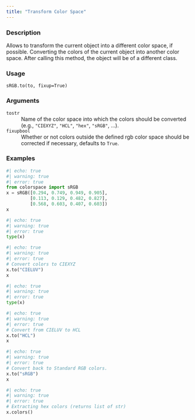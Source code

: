 ```yaml
---
title: "Transform Color Space"
---
```


### Description

Allows to transform the current object into a different color space,
if possible. Converting the colors of the current object into
another color space. After calling this method, the object
will be of a different class.

### Usage

<pre><code class='language-python'>sRGB.to(to, fixup=True)</code></pre>

### Arguments

<dl class="pyp-list param-list">
  <dt style = "white-space: nowrap; font-family: monospace; vertical-align: top">
   <code id="colorspace.colorlib.sRGB.to:to">to</code><code class="argument-class">str</code>
  </dt>
 <dd>Name of the color space into which the colors should be
converted (e.g., `"CIEXYZ"`, `"HCL"`, `"hex"`, `"sRGB"`, ...).</dd>
  <dt style = "white-space: nowrap; font-family: monospace; vertical-align: top">
   <code id="colorspace.colorlib.sRGB.to:fixup">fixup</code><code class="argument-class">bool</code>
  </dt>
 <dd>Whether or not colors outside the defined rgb color space
should be corrected if necessary, defaults to `True`.</dd>
</dl>

### Examples

```python
#| echo: true
#| warning: true
#| error: true
from colorspace import sRGB
x = sRGB([0.294, 0.749, 0.949, 0.905],
         [0.113, 0.129, 0.482, 0.827],
         [0.568, 0.603, 0.407, 0.603])
x
```

```python
#| echo: true
#| warning: true
#| error: true
type(x)
```

```python
#| echo: true
#| warning: true
#| error: true
# Convert colors to CIEXYZ
x.to("CIELUV")
x
```

```python
#| echo: true
#| warning: true
#| error: true
type(x)
```

```python
#| echo: true
#| warning: true
#| error: true
# Convert from CIELUV to HCL
x.to("HCL")
x
```

```python
#| echo: true
#| warning: true
#| error: true
# Convert back to Standard RGB colors.
x.to("sRGB")
x
```

```python
#| echo: true
#| warning: true
#| error: true
# Extracting hex colors (returns list of str)
x.colors()
```



